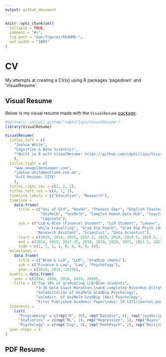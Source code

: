 ```yaml
---
output: github_document
---
```


<!-- README.md is generated from README.Rmd. Please edit that file -->

```r
knitr::opts_chunk$set(
  collapse = TRUE,
  comment = "#>",
  fig.path = "man/figures/README-",
  out.width = "100%"
)
```

# CV 

My attempts at creating a CV(s) using R packages 'pagedown' and 'VisualResume`.

<!-- badges: start -->
<!-- badges: end -->

## Visual Resume

Below is my visual resume made with the `VisualResume` [package](https://github.com/ndphillips/VisualResume).

```r
#devtools::install_github("ndphillips/VisualResume")
library(VisualResume)

VisualResume(
  titles.left = c(
    "Joshua White",
    "Cognitive & Data Scientist",
    "*Built in R with VisualResume: https://github.com/ndphillips/VisualResume"
    ),
  titles.right = c(
    "www.newgoldenhammer.com",
    "joshua.white@outlook.com.au", 
    "Full Resume: SITE"
    ),
  titles.right.cex = c(2, 2, 1),
  titles.left.cex = c(4, 2, 1),
  timeline.labels = c("Education", "Research"),
  timeline = 
    data.frame(
      title = c("Uni of Qld", "WashU", "Thomson Geer", "English Teacher",
                "UniMelb", "UniMelb", "Complex Human Data Hub", "Cogstate", 
                "Cogstate"),
      sub = c("LLB & BCom (Finance) Student", "LLM Student", "Lawyer", 
              "while travelling", "Grad Dip Psych", "Grad Dip Psych (Adv)",
              "Research Assitant", "Scientist", "Data Scientist"),
      start = c(2010, 2014, 2015, 2017.2, 2018, 2019, 2019.5, 2020.5, 2021.1),
      end = c(2014, 2015, 2017.35, 2018, 2019, 2020, 2021, 2021.1, 2023),
      side = c(1, 1, 1, 1, 0, 0, 0, 0, 0)),
  milestones = 
    data.frame(
      title = c("BCom & LLB", "LLM", "GradDip (Hons)"),
      sub = c("Finance & Law", "Law", "Psychology"),
      year = c(2014, 2015, 2019)),
  events = data.frame(
    year = c(2014, 2016, 2018, 2019, 2020),
    title = c("Top 10% of graduating LLB/BCom students",
              "3:36 Gold Coast Marathon,\nand completed RiverRun UltraMarathon",
              "Valedictorian of UniMelb GradDip Psychology",
              "Valedict. of UniMelb GradDip (Adv) Psychology",
              "First Published Academic Paper\ndoi: 10.1371/journal.pone.0251964")),
  interests = 
    list(
      "Programming" = c(rep("R", 10), rep("DataVis", 6), rep("JavaScript", 2), "Python"),
      "Statistics" = c(rep("ML", 1), rep("Regression", 1), rep("Bayes", 7)),
      "Psychology" = c(rep("Cog", 3), rep("MathPsych", 2), rep("Decision-making", 3))),
  year.steps = 1
)
```


## PDF Resume
